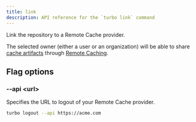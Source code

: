 ```yaml
---
title: link
description: API reference for the `turbo link` command
---
```


Link the repository to a Remote Cache provider.

The selected owner (either a user or an organization) will be able to share [cache artifacts](/repo/docs/core-concepts/remote-caching) through [Remote Caching](/repo/docs/core-concepts/remote-caching).

## Flag options

### --api \<url>

Specifies the URL to logout of your Remote Cache provider.

```bash title="Terminal"
turbo logout --api https://acme.com
```

